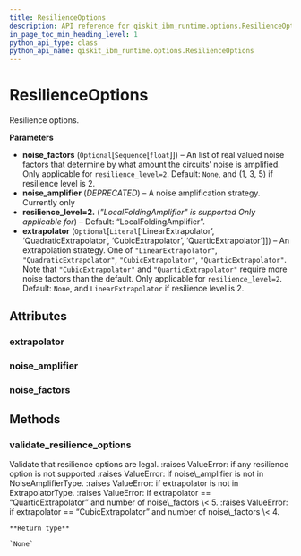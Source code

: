 ```yaml
---
title: ResilienceOptions
description: API reference for qiskit_ibm_runtime.options.ResilienceOptions
in_page_toc_min_heading_level: 1
python_api_type: class
python_api_name: qiskit_ibm_runtime.options.ResilienceOptions
---
```


# ResilienceOptions

<Class id="qiskit_ibm_runtime.options.ResilienceOptions" github="https://github.com/Qiskit/qiskit-ibm-runtime/tree/stable/0.20/qiskit_ibm_runtime/options/resilience_options.py#L34-L91" signature="ResilienceOptions(noise_amplifier=None, noise_factors=None, extrapolator=None)">
  Resilience options.

  **Parameters**

  *   **noise\_factors** (`Optional`\[`Sequence`\[`float`]]) – An list of real valued noise factors that determine by what amount the circuits’ noise is amplified. Only applicable for `resilience_level=2`. Default: `None`, and (1, 3, 5) if resilience level is 2.
  *   **noise\_amplifier** (*DEPRECATED*) – A noise amplification strategy. Currently only
  *   **resilience\_level=2.** (*"LocalFoldingAmplifier" is supported Only applicable for*) – Default: “LocalFoldingAmplifier”.
  *   **extrapolator** (`Optional`\[`Literal`\[‘LinearExtrapolator’, ‘QuadraticExtrapolator’, ‘CubicExtrapolator’, ‘QuarticExtrapolator’]]) – An extrapolation strategy. One of `"LinearExtrapolator"`, `"QuadraticExtrapolator"`, `"CubicExtrapolator"`, `"QuarticExtrapolator"`. Note that `"CubicExtrapolator"` and `"QuarticExtrapolator"` require more noise factors than the default. Only applicable for `resilience_level=2`. Default: `None`, and `LinearExtrapolator` if resilience level is 2.

  ## Attributes

  ### extrapolator

  <Attribute id="qiskit_ibm_runtime.options.ResilienceOptions.extrapolator" name="extrapolator" attributeTypeHint="Literal['LinearExtrapolator', 'QuadraticExtrapolator', 'CubicExtrapolator', 'QuarticExtrapolator']" attributeValue="= None" />

  ### noise\_amplifier

  <Attribute id="qiskit_ibm_runtime.options.ResilienceOptions.noise_amplifier" name="noise_amplifier" attributeTypeHint="Literal['LocalFoldingAmplifier']" attributeValue="= None" />

  ### noise\_factors

  <Attribute id="qiskit_ibm_runtime.options.ResilienceOptions.noise_factors" name="noise_factors" attributeTypeHint="Sequence[float]" attributeValue="= None" />

  ## Methods

  ### validate\_resilience\_options

  <Function id="qiskit_ibm_runtime.options.ResilienceOptions.validate_resilience_options" name="validate_resilience_options" github="https://github.com/Qiskit/qiskit-ibm-runtime/tree/stable/0.20/qiskit_ibm_runtime/options/resilience_options.py#L60-L91" signature="static validate_resilience_options(resilience_options)">
    Validate that resilience options are legal. :raises ValueError: if any resilience option is not supported :raises ValueError: if noise\_amplifier is not in NoiseAmplifierType. :raises ValueError: if extrapolator is not in ExtrapolatorType. :raises ValueError: if extrapolator == “QuarticExtrapolator” and number of noise\_factors \< 5. :raises ValueError: if extrapolator == “CubicExtrapolator” and number of noise\_factors \< 4.

    **Return type**

    `None`
  </Function>
</Class>

